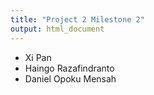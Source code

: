 ```yaml
---
title: "Project 2 Milestone 2"
output: html_document
---
```


- Xi Pan
- Haingo Razafindranto
- Daniel Opoku Mensah